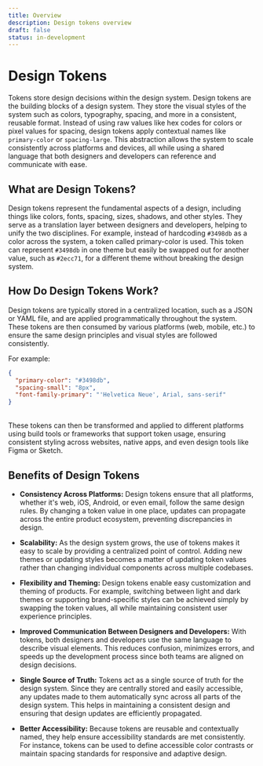 ```yaml
---
title: Overview
description: Design tokens overview
draft: false
status: in-development
---
```


# Design Tokens

Tokens store design decisions within the design system. Design tokens are the building blocks of a design system. They store the visual styles of the system such as colors, typography, spacing, and more in a consistent, reusable format. Instead of using raw values like hex codes for colors or pixel values for spacing, design tokens apply contextual names like `primary-color` or `spacing-large`. This abstraction allows the system to scale consistently across platforms and devices, all while using a shared language that both designers and developers can reference and communicate with ease.

## What are Design Tokens?

Design tokens represent the fundamental aspects of a design, including things like colors, fonts, spacing, sizes, shadows, and other styles. They serve as a translation layer between designers and developers, helping to unify the two disciplines. For example, instead of hardcoding `#3498db` as a color across the system, a token called primary-color is used. This token can represent `#3498db` in one theme but easily be swapped out for another value, such as `#2ecc71`, for a different theme without breaking the design system.

## How Do Design Tokens Work?

Design tokens are typically stored in a centralized location, such as a JSON or YAML file, and are applied programmatically throughout the system. These tokens are then consumed by various platforms (web, mobile, etc.) to ensure the same design principles and visual styles are followed consistently.

For example:

```json
{
  "primary-color": "#3498db",
  "spacing-small": "8px",
  "font-family-primary": "'Helvetica Neue', Arial, sans-serif"
}
```

\
These tokens can then be transformed and applied to different platforms using build tools or frameworks that support token usage, ensuring consistent styling across websites, native apps, and even design tools like Figma or Sketch.

## Benefits of Design Tokens

- **Consistency Across Platforms:** Design tokens ensure that all platforms, whether it's web, iOS, Android, or even email, follow the same design rules. By changing a token value in one place, updates can propagate across the entire product ecosystem, preventing discrepancies in design.

- **Scalability:** As the design system grows, the use of tokens makes it easy to scale by providing a centralized point of control. Adding new themes or updating styles becomes a matter of updating token values rather than changing individual components across multiple codebases.

- **Flexibility and Theming:** Design tokens enable easy customization and theming of products. For example, switching between light and dark themes or supporting brand-specific styles can be achieved simply by swapping the token values, all while maintaining consistent user experience principles.

- **Improved Communication Between Designers and Developers:** With tokens, both designers and developers use the same language to describe visual elements. This reduces confusion, minimizes errors, and speeds up the development process since both teams are aligned on design decisions.

- **Single Source of Truth:** Tokens act as a single source of truth for the design system. Since they are centrally stored and easily accessible, any updates made to them automatically sync across all parts of the design system. This helps in maintaining a consistent design and ensuring that design updates are efficiently propagated.

- **Better Accessibility:** Because tokens are reusable and contextually named, they help ensure accessibility standards are met consistently. For instance, tokens can be used to define accessible color contrasts or maintain spacing standards for responsive and adaptive design.
